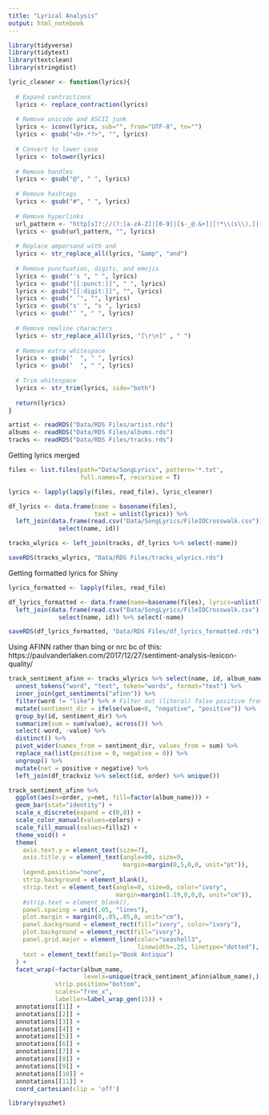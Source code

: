 ```yaml
---
title: "Lyrical Analysis"
output: html_notebook
---
```


```r
library(tidyverse)
library(tidytext)
library(textclean)
library(stringdist)

lyric_cleaner <- function(lyrics){
  
  # Expand contractions
  lyrics <- replace_contraction(lyrics)
  
  # Remove unicode and ASCII junk
  lyrics <- iconv(lyrics, sub="", from="UTF-8", to="")
  lyrics <- gsub("<U+.*?>", "", lyrics)
  
  # Convert to lower case
  lyrics <- tolower(lyrics)
  
  # Remove handles
  lyrics <- gsub("@", " ", lyrics)
  
  # Remove hashtags
  lyrics <- gsub("#", " ", lyrics)
  
  # Remove hyperlinks
  url_pattern <- "http[s]?://(?:[a-zA-Z]|[0-9]|[$-_@.&+]|[!*\\(s\\),]|(?:%[0-9a-fA-F][0-9a-fA-F]))+"
  lyrics <- gsub(url_pattern, "", lyrics)
  
  # Replace ampersand with and
  lyrics <- str_replace_all(lyrics, "&amp", "and")
  
  # Remove punctuation, digits, and emojis
  lyrics <- gsub("'s ", " ", lyrics)
  lyrics <- gsub("[[:punct:]]", " ", lyrics)
  lyrics <- gsub("[[:digit:]]", "", lyrics)
  lyrics <- gsub(" ’", "", lyrics)
  lyrics <- gsub("s' ", "s ", lyrics)
  lyrics <- gsub("’ ", " ", lyrics)
  
  # Remove newline characters
  lyrics <- str_replace_all(lyrics, "[\r\n]" , " ")
  
  # Remove extra whitespace
  lyrics <- gsub("  ", " ", lyrics)
  lyrics <- gsub("  ", " ", lyrics)
  
  # Trim whitespace
  lyrics <- str_trim(lyrics, side="both")
  
  return(lyrics)
}
```

```r
artist <- readRDS("Data/RDS Files/artist.rds")
albums <- readRDS("Data/RDS Files/albums.rds")
tracks <- readRDS("Data/RDS Files/tracks.rds")
```

Getting lyrics merged
```r
files <- list.files(path="Data/SongLyrics", pattern='*.txt',
                    full.names=T, recursive = T)

lyrics <- lapply(lapply(files, read_file), lyric_cleaner)

df_lyrics <- data.frame(name = basename(files), 
                        text = unlist(lyrics)) %>% 
  left_join(data.frame(read.csv("Data/SongLyrics/FileIDCrosswalk.csv")) %>% 
              select(name, id))

tracks_wlyrics <- left_join(tracks, df_lyrics %>% select(-name))

saveRDS(tracks_wlyrics, "Data/RDS Files/tracks_wlyrics.rds")
```

Getting formatted lyrics for Shiny
```r
lyrics_formatted <- lapply(files, read_file)

df_lyrics_formatted <- data.frame(name=basename(files), lyrics=unlist(lyrics_formatted)) %>% 
  left_join(data.frame(read.csv("Data/SongLyrics/FileIDCrosswalk.csv")) %>% 
              select(name, id)) %>% select(-name)

saveRDS(df_lyrics_formatted, "Data/RDS Files/df_lyrics_formatted.rds")
```


Using AFINN rather than bing or nrc bc of this: https://paulvanderlaken.com/2017/12/27/sentiment-analysis-lexicon-quality/
```r
track_sentiment_afinn <- tracks_wlyrics %>% select(name, id, album_name, album_id, text) %>% 
  unnest_tokens("word", "text", token="words", format="text") %>% 
  inner_join(get_sentiments("afinn")) %>% 
  filter(word != "like") %>% # Filter out (literal) false positive from similes
  mutate(sentiment_dir = ifelse(value<0, "negative", "positive")) %>% 
  group_by(id, sentiment_dir) %>% 
  summarize(sum = sum(value), across()) %>% 
  select(-word, -value) %>% 
  distinct() %>% 
  pivot_wider(names_from = sentiment_dir, values_from = sum) %>% 
  replace_na(list(positive = 0, negative = 0)) %>% 
  ungroup() %>% 
  mutate(net = positive + negative) %>% 
  left_join(df_trackviz %>% select(id, order) %>% unique())

track_sentiment_afinn %>% 
  ggplot(aes(x=order, y=net, fill=factor(album_name))) +
  geom_bar(stat="identity") +
  scale_x_discrete(expand = c(0,0)) +
  scale_color_manual(values=colors) +
  scale_fill_manual(values=fills2) +
  theme_void() +
  theme(
    axis.text.y = element_text(size=7),
    axis.title.y = element_text(angle=90, size=9, 
                                margin=margin(0,5,0,0, unit="pt")),
    legend.position="none",
    strip.background = element_blank(),
    strip.text = element_text(angle=0, size=0, color="ivory",
                              margin=margin(1.19,0,0,0, unit="cm")),
    #strip.text = element_blank(),
    panel.spacing = unit(.05, "lines"),
    plot.margin = margin(0,.05,.05,0, unit="cm"),
    panel.background = element_rect(fill="ivory", color="ivory"),
    plot.background = element_rect(fill="ivory"),
    panel.grid.major = element_line(color="seashell3", 
                                    linewidth=.25, linetype="dotted"),
    text = element_text(family="Book Antiqua")
  ) +
  facet_wrap(~factor(album_name,
                     levels=unique(track_sentiment_afinn$album_name),), nrow=1,
             strip.position="bottom",
             scales="free_x",
             labeller=label_wrap_gen(15)) +
  annotations[[1]] +
  annotations[[2]] +
  annotations[[3]] +
  annotations[[4]] +
  annotations[[5]] +
  annotations[[6]] +
  annotations[[7]] +
  annotations[[8]] +
  annotations[[9]] +
  annotations[[10]] +
  annotations[[11]] +
  coord_cartesian(clip = 'off')


```

```r
library(syuzhet)
```


